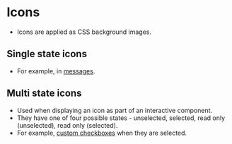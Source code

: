 
<Meta title="Atoms/Icons" />

# Icons
- Icons are applied as CSS background images.

## Single state icons
- For example, in [messages](http://localhost:6006/?path=/story/molecules-messages--message-error&globals=theme:formal-theme).

## Multi state icons
- Used when displaying an icon as part of an interactive component.
- They have one of four possible states - unselected, selected, read only (unselected), read only (selected).
- For example, [custom checkboxes](http://localhost:6006/?path=/story/molecules-options--option-multi&globals=theme:formal-theme) when they are selected.
